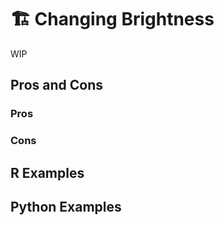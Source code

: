# 🏗️ Changing Brightness {#sec-image-brightness}

WIP

## Pros and Cons

### Pros

### Cons

## R Examples

## Python Examples
